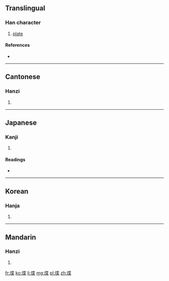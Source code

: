 ==Translingual==

===Han character===
{{Han char|rn=32|rad=土|as=09|sn=12|four=4419<sub>4</sub>|canj=土心廿木 (GPTD)}}

# [[plate]]

====References====
* {{Han ref|kx=0233.090|dkj=05248|dj=0470.270|hdz=10460.050|uh=581E|ud=22558|bh=D8A2|bd=55458}}

----

==Cantonese==

===Hanzi===
{{yue-hanzi|jyut=|y=dip6}}

# {{defn|lang=yue|sort=土09}}

----

==Japanese==

===Kanji===
{{ja-kanji|grade=|rs=土09}}

# {{defn|lang=ja|sort=土09}}

====Readings====
* {{ja-readings|on=[[ちょう]] (chō), [[じょう]] (jō)|kun=[[ひめがき]] (himegaki)}}

----

==Korean==

===Hanja===
{{ko-hanja|hangeul=첩|rv=cheop|mr=ch'ŏp}}

# {{defn|lang=ko|sort=土09}}

----

==Mandarin==

===Hanzi===
{{cmn-hanzi|pin=[[dié]] ([[die2]])|wg=tieh<sup>2</sup>}}

# {{defn|lang=cmn|sort=土09}}

[[fr:堞]]
[[ko:堞]]
[[li:堞]]
[[mg:堞]]
[[pl:堞]]
[[zh:堞]]